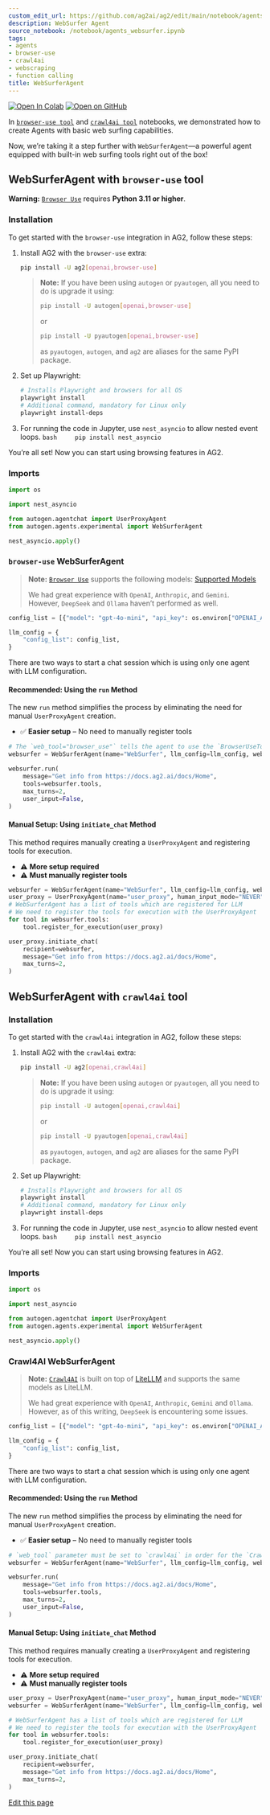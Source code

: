 ```yaml
---
custom_edit_url: https://github.com/ag2ai/ag2/edit/main/notebook/agents_websurfer.ipynb
description: WebSurfer Agent
source_notebook: /notebook/agents_websurfer.ipynb
tags:
- agents
- browser-use
- crawl4ai
- webscraping
- function calling
title: WebSurferAgent
---
```


<a href="https://colab.research.google.com/github/ag2ai/ag2/blob/main/notebook/agents_websurfer.ipynb" class="colab-badge" target="_blank"><img noZoom src="https://colab.research.google.com/assets/colab-badge.svg" alt="Open In Colab" /></a>
<a href="https://github.com/ag2ai/ag2/blob/main/notebook/agents_websurfer.ipynb" class="github-badge" target="_blank"><img noZoom src="https://img.shields.io/badge/Open%20on%20GitHub-grey?logo=github" alt="Open on GitHub" /></a>




In
[`browser-use tool`](https://github.com/ag2ai/ag2/blob/main/notebook/tools_browser_use.ipynb)
and
[`crawl4ai tool`](https://github.com/ag2ai/ag2/blob/main/notebook/tools_crawl4ai.ipynb)
notebooks, we demonstrated how to create Agents with basic web surfing
capabilities.

Now, we’re taking it a step further with `WebSurferAgent`—a powerful
agent equipped with built-in web surfing tools right out of the box!

## WebSurferAgent with `browser-use` tool

**Warning:** [`Browser Use`](https://github.com/browser-use/browser-use)
requires **Python 3.11 or higher**.

### Installation

To get started with the `browser-use` integration in AG2, follow these
steps:

1.  Install AG2 with the `browser-use` extra:

    ```bash
    pip install -U ag2[openai,browser-use]
    ```

    > **Note:** If you have been using `autogen` or `pyautogen`, all you
    > need to do is upgrade it using:
    >
    > ```bash
    > pip install -U autogen[openai,browser-use]
    > ```
    >
    > or
    >
    > ```bash
    > pip install -U pyautogen[openai,browser-use]
    > ```
    >
    > as `pyautogen`, `autogen`, and `ag2` are aliases for the same PyPI
    > package.

2.  Set up Playwright:

    ```bash
    # Installs Playwright and browsers for all OS
    playwright install
    # Additional command, mandatory for Linux only
    playwright install-deps
    ```

3.  For running the code in Jupyter, use `nest_asyncio` to allow nested
    event loops. `bash     pip install nest_asyncio`

You’re all set! Now you can start using browsing features in AG2.

### Imports

```python
import os

import nest_asyncio

from autogen.agentchat import UserProxyAgent
from autogen.agents.experimental import WebSurferAgent

nest_asyncio.apply()
```

### `browser-use` WebSurferAgent

> **Note:** [`Browser Use`](https://github.com/browser-use/browser-use)
> supports the following models: [Supported
> Models](https://docs.browser-use.com/customize/supported-models#supported-models)
>
> We had great experience with `OpenAI`, `Anthropic`, and `Gemini`.
> However, `DeepSeek` and `Ollama` haven’t performed as well.

```python
config_list = [{"model": "gpt-4o-mini", "api_key": os.environ["OPENAI_API_KEY"]}]

llm_config = {
    "config_list": config_list,
}
```

There are two ways to start a chat session which is using only one agent
with LLM configuration.

#### **Recommended:** Using the `run` Method

The new `run` method simplifies the process by eliminating the need for
manual `UserProxyAgent` creation.

-   ✅ **Easier setup** – No need to manually register tools

```python
# The `web_tool="browser_use"` tells the agent to use the `BrowserUseTool` to surf the web.
websurfer = WebSurferAgent(name="WebSurfer", llm_config=llm_config, web_tool="browser_use")

websurfer.run(
    message="Get info from https://docs.ag2.ai/docs/Home",
    tools=websurfer.tools,
    max_turns=2,
    user_input=False,
)
```

#### **Manual Setup:** Using `initiate_chat` Method

This method requires manually creating a `UserProxyAgent` and
registering tools for execution.

-   ⚠️ **More setup required**
-   ⚠️ **Must manually register tools**

```python
websurfer = WebSurferAgent(name="WebSurfer", llm_config=llm_config, web_tool="browser_use")
user_proxy = UserProxyAgent(name="user_proxy", human_input_mode="NEVER")
# WebSurferAgent has a list of tools which are registered for LLM
# We need to register the tools for execution with the UserProxyAgent
for tool in websurfer.tools:
    tool.register_for_execution(user_proxy)

user_proxy.initiate_chat(
    recipient=websurfer,
    message="Get info from https://docs.ag2.ai/docs/Home",
    max_turns=2,
)
```

## WebSurferAgent with `crawl4ai` tool

### Installation

To get started with the `crawl4ai` integration in AG2, follow these
steps:

1.  Install AG2 with the `crawl4ai` extra:

    ```bash
    pip install -U ag2[openai,crawl4ai]
    ```

    > **Note:** If you have been using `autogen` or `pyautogen`, all you
    > need to do is upgrade it using:
    >
    > ```bash
    > pip install -U autogen[openai,crawl4ai]
    > ```
    >
    > or
    >
    > ```bash
    > pip install -U pyautogen[openai,crawl4ai]
    > ```
    >
    > as `pyautogen`, `autogen`, and `ag2` are aliases for the same PyPI
    > package.

2.  Set up Playwright:

    ```bash
    # Installs Playwright and browsers for all OS
    playwright install
    # Additional command, mandatory for Linux only
    playwright install-deps
    ```

3.  For running the code in Jupyter, use `nest_asyncio` to allow nested
    event loops. `bash     pip install nest_asyncio`

You’re all set! Now you can start using browsing features in AG2.

### Imports

```python
import os

import nest_asyncio

from autogen.agentchat import UserProxyAgent
from autogen.agents.experimental import WebSurferAgent

nest_asyncio.apply()
```

### Crawl4AI WebSurferAgent

> **Note:** [`Crawl4AI`](https://github.com/unclecode/crawl4ai) is built
> on top of [LiteLLM](https://github.com/BerriAI/litellm) and supports
> the same models as LiteLLM.
>
> We had great experience with `OpenAI`, `Anthropic`, `Gemini` and
> `Ollama`. However, as of this writing, `DeepSeek` is encountering some
> issues.

```python
config_list = [{"model": "gpt-4o-mini", "api_key": os.environ["OPENAI_API_KEY"]}]

llm_config = {
    "config_list": config_list,
}
```

There are two ways to start a chat session which is using only one agent
with LLM configuration.

#### **Recommended:** Using the `run` Method

The new `run` method simplifies the process by eliminating the need for
manual `UserProxyAgent` creation.

-   ✅ **Easier setup** – No need to manually register tools

```python
# `web_tool` parameter must be set to `crawl4ai` in order for the `Crawl4AITool` to be used.
websurfer = WebSurferAgent(name="WebSurfer", llm_config=llm_config, web_tool="crawl4ai")

websurfer.run(
    message="Get info from https://docs.ag2.ai/docs/Home",
    tools=websurfer.tools,
    max_turns=2,
    user_input=False,
)
```

#### **Manual Setup:** Using `initiate_chat` Method

This method requires manually creating a `UserProxyAgent` and
registering tools for execution.

-   ⚠️ **More setup required**
-   ⚠️ **Must manually register tools**

```python
user_proxy = UserProxyAgent(name="user_proxy", human_input_mode="NEVER")
websurfer = WebSurferAgent(name="WebSurfer", llm_config=llm_config, web_tool="crawl4ai")

# WebSurferAgent has a list of tools which are registered for LLM
# We need to register the tools for execution with the UserProxyAgent
for tool in websurfer.tools:
    tool.register_for_execution(user_proxy)

user_proxy.initiate_chat(
    recipient=websurfer,
    message="Get info from https://docs.ag2.ai/docs/Home",
    max_turns=2,
)
```

<div className="edit-url-container">
    <a className="edit-url" href="https://github.com/ag2ai/ag2/edit/main/notebook/agents_websurfer.ipynb" target='_blank'><Icon icon="pen" iconType="solid" size="13px"/> Edit this page</a>
</div>
